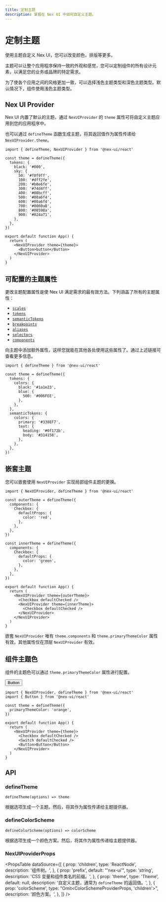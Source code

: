 ```yaml
---
title: 定制主题
description: 掌握在 Nex UI 中如何自定义主题。
---
```



# 定制主题

使用主题自定义 Nex UI，您可以改变颜色，排版等更多。

主题可以让整个应用程序保持一致的外观和感觉，您可以定制组件的所有设计元素，以满足您的业务或品牌的特定需求。

为了使各个应用之间的风格更加一致，可以选择浅色主题类型和深色主题类型。默认情况下，组件使用浅色主题类型。

## Nex UI Provider

Nex UI 内置了默认的主题，通过 `NexUIProvider` 的 `theme` 属性可将自定义主题应用到您的应用程序中。

也可以通过 `defineTheme` 函数生成主题，将其返回值作为属性传递给 `NexUIProvider.theme`。

```tsx
import { defineTheme, NexUIProvider } from '@nex-ui/react'

const theme = defineTheme({
  tokens: {
    black: '#000',
    sky: {
      50: '#f0f9ff',
      100: '#dff2fe',
      200: '#b8e6fe',
      300: '#74d4ff',
      400: '#00bcff',
      500: '#00a6f4',
      600: '#00a6f4',
      700: '#0069a8',
      800: '#00598a',
      900: '#024a71',
    },
  },
})

export default function App() {
  return (
    <NexUIProvider theme={theme}>
      <Button>button</Button>
    </NexUIProvider>
  )
}
```

## 可配置的主题属性

更改主题配置属性是使 Nex UI 满足需求的最有效方法。下列涵盖了所有的主题属性：

- [`scales`](/docs/customization/scales)
- [`tokens`](/docs/customization/tokens)
- [`semanticTokens`](/docs/customization/semantic-tokens)
- [`breakpoints`](/docs/customization/breakpoints)
- [`aliases`](/docs/customization/aliases)
- [`selectors`](/docs/customization/selectors)
- [`components`](/docs/customization/components)

向主题中添加额外属性，这样您就能在其他各处使用这些属性了。通过上述链接可查看更多信息。

```tsx
import { defineTheme } from '@nex-ui/react'

const theme = defineTheme({
  tokens: {
    colors: {
      black: '#1a1e23',
      blue: {
        500: '#006FEE',
      },
    },
  },
  semanticTokens: {
    colors: {
      primary: '#338EF7',
      text: {
        heading: '#0f172b',
        body: '#314158',
      },
    },
  },
})
```

## 嵌套主题

您可以嵌套使用 `NexUIProvider` 实现局部组件主题的更换。

<FlexCenter>
  <Checkbox defaultChecked color='red' />
  <Checkbox defaultChecked color='green' />
</FlexCenter>

```tsx
import { NexUIProvider, defineTheme } from '@nex-ui/react'

const outerTheme = defineTheme({
  components: {
    Checkbox: {
      defaultProps: {
        color: 'red',
      },
    },
  },
})

const innerTheme = defineTheme({
  components: {
    Checkbox: {
      defaultProps: {
        color: 'green',
      },
    },
  },
})

export default function App() {
  return (
    <NexUIProvider theme={outerTheme}>
      <Checkbox defaultChecked />
      <NexUIProvider theme={innerTheme}>
        <Checkbox defaultChecked />
      </NexUIProvider>
    </NexUIProvider>
  )
}
```

嵌套 `NexUIProvider` 唯有 `theme.components` 和 `theme.primaryThemeColor` 属性有效，其他属性仅在顶层 `NexUIProvider` 有效。

## 组件主题色

组件的主题色可以通过 `theme.primaryThemeColor` 属性进行配置。

<FlexCenter gap='5'>
  <Checkbox defaultChecked color='orange' />
  <Switch defaultChecked color='orange' />
  <Button color='orange'>Button</Button>
</FlexCenter>

```tsx
import { NexUIProvider, defineTheme } from '@nex-ui/react'
import { Button } from '@nex-ui/react'

const theme = defineTheme({
  primaryThemeColor: 'orange',
})

export default function App() {
  return (
    <NexUIProvider theme={theme}>
      <Checkbox defaultChecked />
      <Switch defaultChecked />
      <Button>Button</Button>
    </NexUIProvider>
  )
}
```

## API

### defineTheme

`defineTheme(options) => theme`

根据选项生成一个主题。然后，将其作为属性传递给主题提供器。

### defineColorScheme

`defineColorScheme(options) => colorScheme`

根据选项生成一个颜色方案。然后，将其作为属性传递给主题提供器。

### NexUIProviderProps

<PropsTable
  dataSource={[
    {
      prop: 'children',
      type: 'ReactNode',
      description: '组件树。',
    },
    {
      prop: 'prefix',
      default: "'nex-ui'",
      type: 'string',
      description: 'CSS 变量和组件类名的前缀。',
    },
    {
      prop: 'theme',
      type: 'Theme',
      default: null,
      description: '自定义主题，通常为 `defineTheme` 的返回值。',
    },
    {
      prop: 'colorScheme',
      type: "Omit<ColorSchemeProviderProps, 'children'>",
      description: '颜色方案。',
    },
  ]}
/>
